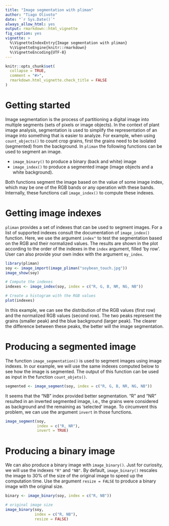 ```yaml
---
title: "Image segmentation with pliman"
author: "Tiago Olivoto"
date: "`r Sys.Date()`"
always_allow_html: yes
output: rmarkdown::html_vignette
fig_caption: yes
vignette: >
  %\VignetteIndexEntry{Image segmentation with pliman}
  %\VignetteEngine{knitr::rmarkdown}
  %\VignetteEncoding{UTF-8}
---
```


```r
knitr::opts_chunk$set(
  collapse = TRUE,
  comment = "#>",
  rmarkdown.html_vignette.check_title = FALSE
)
```

# Getting started
Image segmentation is the process of partitioning a digital image into multiple segments (sets of pixels or image objects). In the context of plant image analysis, segmentation is used to simplify the representation of an image into something that is easier to analyze. For example, when using `count_objects()` to count crop grains, first the grains need to be isolated (segmented) from the background. In `pliman` the following functions can be used to segment an image.

* `image_binary()` to produce a binary (back and white) image
* `image_index()` to produce a segmented image (image objects and a white background).

Both functions segment the image based on the value of some image index, which may be one of the RGB bands or any operation with these bands. Internally, these functions call `image_index()` to compute these indexes.

# Getting image indexes
`pliman` provides a set of indexes that can be used to segment images. For a list of supported indexes consult the documentation of `image_index()` function. Here, we use the argument `index"` to test the segmentation based on the RGB and their normalized values. The results are shown in the plot according to the order of the indexes in the `index` argument, filled 'by row'. User can also provide your own index with the argument `my_index`.

```r
library(pliman)
soy <- image_import(image_pliman("soybean_touch.jpg"))
image_show(soy)


```

```r
# Compute the indexes
indexes <- image_index(soy, index = c("R, G, B, NR, NG, NB"))

# Create a histogram with the RGB values
plot(indexes)
```

In this example, we can see the distribution of the RGB values (first row) and the normalized RGB values (second row). The two peaks represent the grains (smaller peak) and the blue background (larger peak). The clearer the difference between these peaks, the better will the image segmentation.


# Producing a segmented image

The function `image_segmentation()` is used to segment images using image indexes. In our example, we will use the same indexes computed below to see how the image is segmented. The output of this function can be used as input in the function `count_objets()`.

```r
segmented <- image_segment(soy, index = c("R, G, B, NR, NG, NB"))

```

It seems that the "NB" index provided better segmentation. "R" and "NR" resulted in an inverted segmented image, i.e., the grains were considered as background and the remaining as 'selected' image. To circumvent this problem, we can use the argument `invert` in those functions.

```r
image_segment(soy,
              index = c("R, NR"),
              invert = TRUE)

```

# Producing a binary image

We can also produce a binary image with `image_binary()`. Just for curiosity, we will use the indexes `"R"` and `"NB"`. By default, `image_binary()` rescales the image to 30% of the size of the original image to speed up the computation time. Use the argument `resize = FALSE` to produce a binary image with the original size.

```r
binary <- image_binary(soy, index = c("R, NB"))

# original image size
image_binary(soy,
             index = c("R, NB"),
             resize = FALSE)
```




